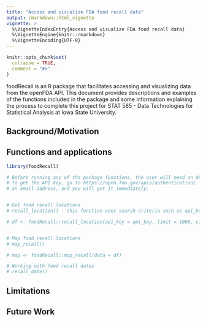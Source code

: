 ```yaml
---
title: "Access and visualize FDA food recall data"
output: rmarkdown::html_vignette
vignette: >
  %\VignetteIndexEntry{Access and visualize FDA food recall data}
  %\VignetteEngine{knitr::rmarkdown}
  %\VignetteEncoding{UTF-8}
---
```


```r
knitr::opts_chunk$set(
  collapse = TRUE,
  comment = "#>"
)
```

foodRecall is an R package that facilitates accessing and visualizing data from the openFDA API. This document provides descriptions and examples of the functions included in the package and some information explaining the process to complete this project for STAT 585 - Data Technologies for Statistical Analysis at Iowa State University.

## Background/Motivation

## Functions and applications

```r

library(foodRecall)

# Before running any of the package functions, the user will need an API key.
# To get the API key, go to https://open.fda.gov/apis/authentication/. It is free, only requires
# an email address, and you will get it immediately.


# Get food recall locations
# recall_location() - this function uses search criteria such as api_key, city, and state.

# df <- foodRecall::recall_location(api_key = api_key, limit = 1000, city = "Kansas City, Ames", state = "Iowa, Missouri")


# Map food recall locations
# map_recall()

# map <- foodRecall::map_recall(data = df)

# Working with food recall dates
# recall_date()


```

## Limitations 

## Future Work


